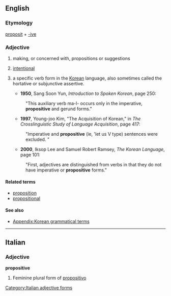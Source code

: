 ==English==

===Etymology===

[[proposit]] + [[-ive]]

===Adjective===
{{en-adj|-}}

# making, or concerned with, propositions or suggestions
# {{medicine|of a movement}} [[intentional]]
# {{linguistics|Korean language}} a specific verb form in the [[Korean]] language, also sometimes called the hortative or subjunctive assertive.
#*'''1950''', Sang Soon Yun, ''Introduction to Spoken Korean'', page 250:
#:"This auxiliary verb ma-l- occurs only in the imperative, '''propositive''' and gerund forms."
#*'''1997''', Young-joo Kim, "The Acquisition of Korean," in ''The Crosslinguistic Study of Language Acquisition'', page 417:
#:"Imperative and '''propositive''' (ie, 'let us V type) sentences were excluded. "
#*'''2000''', Iksop Lee and Samuel Robert Ramsey, ''The Korean Language'', page 101:
#:"First, adjectives are distinguished from verbs in that they do not have imperative or '''propositive''' forms."

====Related terms====
*[[proposition]]
*[[propositional]]

====See also====
*[[Appendix:Korean grammatical terms]]

----
==Italian==

===Adjective===
'''propositive''' {{f}}

# Feminine plural form of [[propositivo]]
[[Category:Italian adjective forms]]
{{rfc-auto}}